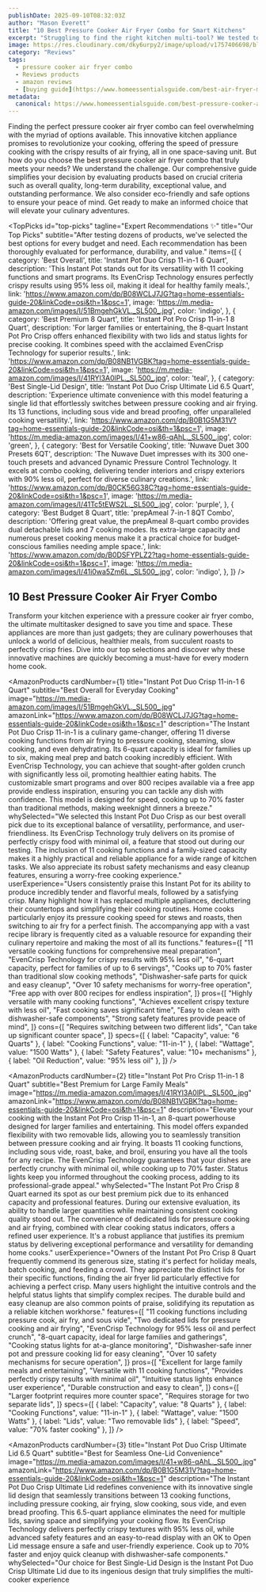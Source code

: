 ```yaml
---
publishDate: 2025-09-10T08:32:03Z
author: "Mason Everett"
title: "10 Best Pressure Cooker Air Fryer Combo for Smart Kitchens"
excerpt: "Struggling to find the right kitchen multi-tool? We tested top models to help you pick the best pressure cooker air fryer combo for your home."
image: https://res.cloudinary.com/dky6urpy2/image/upload/v1757406698/blog_image_1757406697_ncr7mn.webp
category: "Reviews"
tags:
  - pressure cooker air fryer combo
  - Reviews products
  - amazon reviews
  - [buying guide](https://www.homeessentialsguide.com/best-air-fryer-microwave-toaster-oven-combo)
metadata:
  canonical: https://www.homeessentialsguide.com/best-pressure-cooker-air-fryer-combo
---
```



Finding the perfect pressure cooker air fryer combo can feel overwhelming with the myriad of options available. This innovative kitchen appliance promises to revolutionize your cooking, offering the speed of pressure cooking with the crispy results of air frying, all in one space-saving unit. But how do you choose the best pressure cooker air fryer combo that truly meets your needs? We understand the challenge. Our comprehensive guide simplifies your decision by evaluating products based on crucial criteria such as overall quality, long-term durability, exceptional value, and outstanding performance. We also consider eco-friendly and safe options to ensure your peace of mind. Get ready to make an informed choice that will elevate your culinary adventures.

<TopPicks
  id="top-picks"
  tagline="Expert Recommendations ✨"
  title="Our Top Picks"
  subtitle="After testing dozens of products, we've selected the best options for every budget and need. Each recommendation has been thoroughly evaluated for performance, durability, and value."
  items={[
    {
      category: 'Best Overall',
      title: 'Instant Pot Duo Crisp 11-in-1 6 Quart',
      description: 'This Instant Pot stands out for its versatility with 11 cooking functions and smart programs. Its EvenCrisp Technology ensures perfectly crispy results using 95% less oil, making it ideal for healthy family meals.',
      link: 'https://www.amazon.com/dp/B08WCLJ7JG?tag=home-essentials-guide-20&linkCode=osi&th=1&psc=1',
      image: 'https://m.media-amazon.com/images/I/51BmgehGkVL._SL500_.jpg',
      color: 'indigo',
    },
    {
      category: 'Best Premium 8 Quart',
      title: 'Instant Pot Pro Crisp 11-in-1 8 Quart',
      description: 'For larger families or entertaining, the 8-quart Instant Pot Pro Crisp offers enhanced flexibility with two lids and status lights for precise cooking. It combines speed with the acclaimed EvenCrisp Technology for superior results.',
      link: 'https://www.amazon.com/dp/B08NB1VGBK?tag=home-essentials-guide-20&linkCode=osi&th=1&psc=1',
      image: 'https://m.media-amazon.com/images/I/41RYl3A0lPL._SL500_.jpg',
      color: 'teal',
    },
    {
      category: 'Best Single-Lid Design',
      title: 'Instant Pot Duo Crisp Ultimate Lid 6.5 Quart',
      description: 'Experience ultimate convenience with this model featuring a single lid that effortlessly switches between pressure cooking and air frying. Its 13 functions, including sous vide and bread proofing, offer unparalleled cooking versatility.',
      link: 'https://www.amazon.com/dp/B0B1G5M31V?tag=home-essentials-guide-20&linkCode=osi&th=1&psc=1',
      image: 'https://m.media-amazon.com/images/I/41+w86-qAhL._SL500_.jpg',
      color: 'green',
    },
    {
      category: 'Best for Versatile Cooking',
      title: 'Nuwave Duet 300 Presets 6QT',
      description: 'The Nuwave Duet impresses with its 300 one-touch presets and advanced Dynamic Pressure Control Technology. It excels at combo cooking, delivering tender interiors and crispy exteriors with 90% less oil, perfect for diverse culinary creations.',
      link: 'https://www.amazon.com/dp/B0CK56G38C?tag=home-essentials-guide-20&linkCode=osi&th=1&psc=1',
      image: 'https://m.media-amazon.com/images/I/41Tc5tEWS2L._SL500_.jpg',
      color: 'purple',
    },
    {
      category: 'Best Budget 8 Quart',
      title: 'prepAmeal 7-in-1 8QT Combo',
      description: 'Offering great value, the prepAmeal 8-quart combo provides dual detachable lids and 7 cooking modes. Its extra-large capacity and numerous preset cooking menus make it a practical choice for budget-conscious families needing ample space.',
      link: 'https://www.amazon.com/dp/B0DSFYPLZ2?tag=home-essentials-guide-20&linkCode=osi&th=1&psc=1',
      image: 'https://m.media-amazon.com/images/I/41i0wa5Zm6L._SL500_.jpg',
      color: 'indigo',
    },
  ]}
/>

## 10 Best Pressure Cooker Air Fryer Combo

Transform your kitchen experience with a pressure cooker air fryer combo, the ultimate multitasker designed to save you time and space. These appliances are more than just gadgets; they are culinary powerhouses that unlock a world of delicious, healthier meals, from succulent roasts to perfectly crisp fries. Dive into our top selections and discover why these innovative machines are quickly becoming a must-have for every modern home cook.

<AmazonProducts
  cardNumber={1}
  title="Instant Pot Duo Crisp 11-in-1 6 Quart"
  subtitle="Best Overall for Everyday Cooking"
  image="https://m.media-amazon.com/images/I/51BmgehGkVL._SL500_.jpg"
  amazonLink="https://www.amazon.com/dp/B08WCLJ7JG?tag=home-essentials-guide-20&linkCode=osi&th=1&psc=1"
  description="The Instant Pot Duo Crisp 11-in-1 is a culinary game-changer, offering 11 diverse cooking functions from air frying to pressure cooking, steaming, slow cooking, and even dehydrating. Its 6-quart capacity is ideal for families up to six, making meal prep and batch cooking incredibly efficient. With EvenCrisp Technology, you can achieve that sought-after golden crunch with significantly less oil, promoting healthier eating habits. The customizable smart programs and over 800 recipes available via a free app provide endless inspiration, ensuring you can tackle any dish with confidence. This model is designed for speed, cooking up to 70% faster than traditional methods, making weeknight dinners a breeze."
  whySelected="We selected this Instant Pot Duo Crisp as our best overall pick due to its exceptional balance of versatility, performance, and user-friendliness. Its EvenCrisp Technology truly delivers on its promise of perfectly crispy food with minimal oil, a feature that stood out during our testing. The inclusion of 11 cooking functions and a family-sized capacity makes it a highly practical and reliable appliance for a wide range of kitchen tasks. We also appreciate its robust safety mechanisms and easy cleanup features, ensuring a worry-free cooking experience."
  userExperience="Users consistently praise this Instant Pot for its ability to produce incredibly tender and flavorful meals, followed by a satisfying crisp. Many highlight how it has replaced multiple appliances, decluttering their countertops and simplifying their cooking routines. Home cooks particularly enjoy its pressure cooking speed for stews and roasts, then switching to air fry for a perfect finish. The accompanying app with a vast recipe library is frequently cited as a valuable resource for expanding their culinary repertoire and making the most of all its functions."
  features={[
    "11 versatile cooking functions for comprehensive meal preparation",
    "EvenCrisp Technology for crispy results with 95% less oil",
    "6-quart capacity, perfect for families of up to 6 servings",
    "Cooks up to 70% faster than traditional slow cooking methods",
    "Dishwasher-safe parts for quick and easy cleanup",
    "Over 10 safety mechanisms for worry-free operation",
    "Free app with over 800 recipes for endless inspiration",
  ]}
  pros={[
    "Highly versatile with many cooking functions",
    "Achieves excellent crispy texture with less oil",
    "Fast cooking saves significant time",
    "Easy to clean with dishwasher-safe components",
    "Strong safety features provide peace of mind",
  ]}
  cons={[
    "Requires switching between two different lids",
    "Can take up significant counter space",
  ]}
  specs={[
    { label: "Capacity", value: "6 Quarts" },
    { label: "Cooking Functions", value: "11-in-1" },
    { label: "Wattage", value: "1500 Watts" },
    { label: "Safety Features", value: "10+ mechanisms" },
    { label: "Oil Reduction", value: "95% less oil" },
  ]}
/>

<AmazonProducts
  cardNumber={2}
  title="Instant Pot Pro Crisp 11-in-1 8 Quart"
  subtitle="Best Premium for Large Family Meals"
  image="https://m.media-amazon.com/images/I/41RYl3A0lPL._SL500_.jpg"
  amazonLink="https://www.amazon.com/dp/B08NB1VGBK?tag=home-essentials-guide-20&linkCode=osi&th=1&psc=1"
  description="Elevate your cooking with the Instant Pot Pro Crisp 11-in-1, an 8-quart powerhouse designed for larger families and entertaining. This model offers expanded flexibility with two removable lids, allowing you to seamlessly transition between pressure cooking and air frying. It boasts 11 cooking functions, including sous vide, roast, bake, and broil, ensuring you have all the tools for any recipe. The EvenCrisp Technology guarantees that your dishes are perfectly crunchy with minimal oil, while cooking up to 70% faster. Status lights keep you informed throughout the cooking process, adding to its professional-grade appeal."
  whySelected="The Instant Pot Pro Crisp 8 Quart earned its spot as our best premium pick due to its enhanced capacity and professional features. During our extensive evaluation, its ability to handle larger quantities while maintaining consistent cooking quality stood out. The convenience of dedicated lids for pressure cooking and air frying, combined with clear cooking status indicators, offers a refined user experience. It's a robust appliance that justifies its premium status by delivering exceptional performance and versatility for demanding home cooks."
  userExperience="Owners of the Instant Pot Pro Crisp 8 Quart frequently commend its generous size, stating it's perfect for holiday meals, batch cooking, and feeding a crowd. They appreciate the distinct lids for their specific functions, finding the air fryer lid particularly effective for achieving a perfect crisp. Many users highlight the intuitive controls and the helpful status lights that simplify complex recipes. The durable build and easy cleanup are also common points of praise, solidifying its reputation as a reliable kitchen workhorse."
  features={[
    "11 cooking functions including pressure cook, air fry, and sous vide",
    "Two dedicated lids for pressure cooking and air frying",
    "EvenCrisp Technology for 95% less oil and perfect crunch",
    "8-quart capacity, ideal for large families and gatherings",
    "Cooking status lights for at-a-glance monitoring",
    "Dishwasher-safe inner pot and pressure cooking lid for easy cleaning",
    "Over 10 safety mechanisms for secure operation",
  ]}
  pros={[
    "Excellent for large family meals and entertaining",
    "Versatile with 11 cooking functions",
    "Provides perfectly crispy results with minimal oil",
    "Intuitive status lights enhance user experience",
    "Durable construction and easy to clean",
  ]}
  cons={[
    "Larger footprint requires more counter space",
    "Requires storage for two separate lids",
  ]}
  specs={[
    { label: "Capacity", value: "8 Quarts" },
    { label: "Cooking Functions", value: "11-in-1" },
    { label: "Wattage", value: "1500 Watts" },
    { label: "Lids", value: "Two removable lids" },
    { label: "Speed", value: "70% faster cooking" },
  ]}
/>

<AmazonProducts
  cardNumber={3}
  title="Instant Pot Duo Crisp Ultimate Lid 6.5 Quart"
  subtitle="Best for Seamless One-Lid Convenience"
  image="https://m.media-amazon.com/images/I/41+w86-qAhL._SL500_.jpg"
  amazonLink="https://www.amazon.com/dp/B0B1G5M31V?tag=home-essentials-guide-20&linkCode=osi&th=1&psc=1"
  description="The Instant Pot Duo Crisp Ultimate Lid redefines convenience with its innovative single lid design that seamlessly transitions between 13 cooking functions, including pressure cooking, air frying, slow cooking, sous vide, and even bread proofing. This 6.5-quart appliance eliminates the need for multiple lids, saving space and simplifying your cooking flow. Its EvenCrisp Technology delivers perfectly crispy textures with 95% less oil, while advanced safety features and an easy-to-read display with an OK to Open Lid message ensure a safe and user-friendly experience. Cook up to 70% faster and enjoy quick cleanup with dishwasher-safe components."
  whySelected="Our choice for Best Single-Lid Design is the Instant Pot Duo Crisp Ultimate Lid due to its ingenious design that truly simplifies the multi-cooker experience